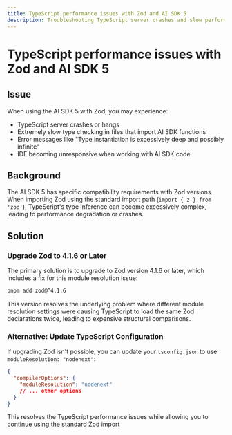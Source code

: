 ```yaml
---
title: TypeScript performance issues with Zod and AI SDK 5
description: Troubleshooting TypeScript server crashes and slow performance when using Zod with AI SDK 5
---
```


# TypeScript performance issues with Zod and AI SDK 5

## Issue

When using the AI SDK 5 with Zod, you may experience:

- TypeScript server crashes or hangs
- Extremely slow type checking in files that import AI SDK functions
- Error messages like "Type instantiation is excessively deep and possibly infinite"
- IDE becoming unresponsive when working with AI SDK code

## Background

The AI SDK 5 has specific compatibility requirements with Zod versions. When importing Zod using the standard import path (`import { z } from 'zod'`), TypeScript's type inference can become excessively complex, leading to performance degradation or crashes.

## Solution

### Upgrade Zod to 4.1.6 or Later

The primary solution is to upgrade to Zod version 4.1.6 or later, which includes a fix for this module resolution issue:

```bash
pnpm add zod@^4.1.6
```

This version resolves the underlying problem where different module resolution settings were causing TypeScript to load the same Zod declarations twice, leading to expensive structural comparisons.

### Alternative: Update TypeScript Configuration

If upgrading Zod isn't possible, you can update your `tsconfig.json` to use `moduleResolution: "nodenext"`:

```json
{
  "compilerOptions": {
    "moduleResolution": "nodenext"
    // ... other options
  }
}
```

This resolves the TypeScript performance issues while allowing you to continue using the standard Zod import
